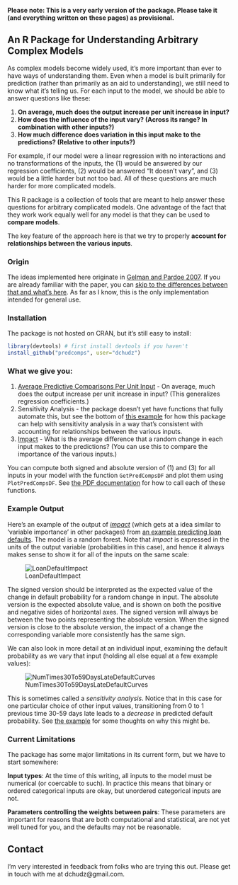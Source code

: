**Please note: This is a very early version of the package. Please take it (and everything written on these pages) as provisional.**

## An R Package for Understanding Arbitrary Complex Models

As complex models become widely used, it's more important than ever to have ways of understanding them. Even when a model is built primarily for prediction (rather than primarily as an aid to understanding), we still need to know what it's telling us. For each input to the model, we should be able to answer questions like these:

1. **On average, much does the output increase per unit increase in input?**
2. **How does the influence of the input vary? (Across its range? In combination with other inputs?)**
3. **How much difference does variation in this input make to the predictions? (Relative to other inputs?)**

For example, if our model were a linear regression with no interactions and no transformations of the inputs, the (1) would be answered by our regression coefficients, (2) would be answered "It doesn't vary", and (3) would be a little harder but not too bad. All of these questions are much harder for more complicated models.

This R package is a collection of tools that are meant to help answer these questions for arbitrary complicated models. One advantage of the fact that they work work equally well for any model is that they can be used to **compare models**.

The key feature of the approach here is that we try to properly **account for relationships between the various inputs**.

### Origin

The ideas implemented here originate in [Gelman and Pardoe 2007](http://onlinelibrary.wiley.com/doi/10.1111/j.1467-9531.2007.00181.x/abstract). If you are already familiar with the paper, you can [skip to the differences between that and what's here](more-compared-with-paper.html). As far as I know, this is the only implementation intended for general use.

### Installation

The package is not hosted on CRAN, but it's still easy to install:

```r
library(devtools) # first install devtools if you haven't
install_github("predcomps", user="dchudz")
```

### What we give you:

1. [Average Predictive Comparisons Per Unit Input](apc.html) - On average, much does the output increase per unit increase in input? (This generalizes regression coefficients.)
2. Sensitivity Analysis - the package doesn't yet have functions that fully automate this, but see the bottom of [this example](examples-loan-defaults.html) for how this package can help with sensitivity analysis in a way that's consistent with accounting for relationships between the various inputs.
3. [Impact](impact.html) - What is the average difference that a random change in each input makes to the predictions? (You can use this to compare the importance of the various inputs.)

You can compute both signed and absolute version of (1) and (3) for all inputs in your model with the function `GetPredCompsDF` and plot them using `PlotPredCompsDF`. See [the PDF documentation](predcomps-manual.pdf) for how to call each of these functions.

### Example Output

Here's an example of the output of *[impact](impact.html)* (which gets at a idea similar to 'variable importance' in other packages) from [an example predicting loan defaults](examples-loan-defaults.html). The model is a random forest. Note that *impact* is expressed in the units of the output variable (probabilities in this case), and hence it always makes sense to show it for all of the inputs on the same scale:

![LoanDefaultImpact](figure/LoanDefaultImpact.png)

The signed version should be interpreted as the expected value of the change in default probability for a random change in input. The absolute version is the expected absolute value, and is shown on both the positive and negative sides of horizontal axes. The signed version will always be between the two points representing the absolute version. When the signed version is close to the absolute version, the impact of a change the corresponding variable more consistently has the same sign. 

We can also look in more detail at an individual input, examining the default probability as we vary that input (holding all else equal at a few example values):

![NumTimes30To59DaysLateDefaultCurves](figure/NumTimes30To59DaysLateDefaultCurves.png)

This is sometimes called a *sensitivity analysis*. Notice that in this case for one particular choice of other input values, transitioning from 0 to 1 previous time 30-59 days late leads to a *decrease* in predicted default probability. See [the example](examples-loan-defaults.html) for some thoughts on why this might be.

### Current Limitations

The package has some major limitations in its current form, but we have to start somewhere:

**Input types**: At the time of this writing, all inputs to the model must be numerical (or coercable to such). In practice this means that binary or ordered categorical inputs are okay, but unordered categorical inputs are not.

**Parameters controlling the weights between pairs**: These parameters are important for reasons that are both computational and statistical, are not yet well tuned for you, and the defaults may not be reasonable.

## Contact

I'm very interested in feedback from folks who are trying this out. Please get in touch with me at dchudz@gmail.com.
